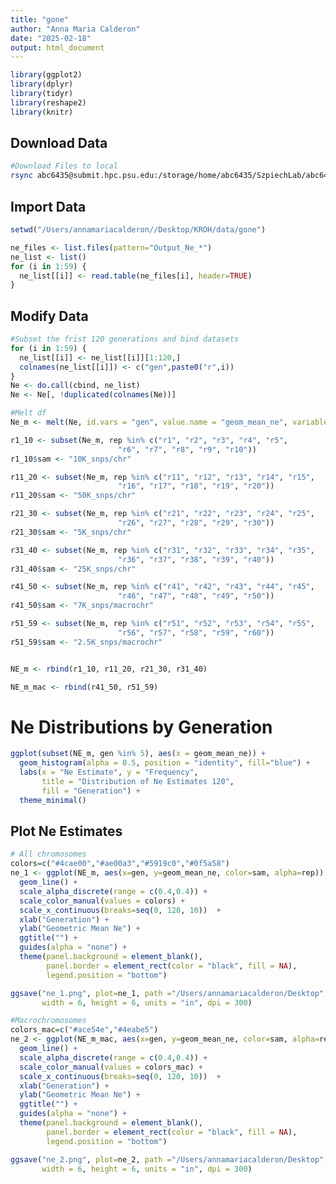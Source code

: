 ```yaml
---
title: "gone"
author: "Anna Maria Calderon"
date: "2025-02-18"
output: html_document
---
```


```r
library(ggplot2)
library(dplyr)
library(tidyr)
library(reshape2)
library(knitr)
```

## Download Data

```bash
#Download Files to local
rsync abc6435@submit.hpc.psu.edu:/storage/home/abc6435/SzpiechLab/abc6435/KROH/data/gone/Ne/* /Users/annamariacalderon/Desktop/KROH/data/gone
```

## Import Data

```r
setwd("/Users/annamariacalderon//Desktop/KROH/data/gone")

ne_files <- list.files(pattern="Output_Ne_*")
ne_list <- list()
for (i in 1:59) {
  ne_list[[i]] <- read.table(ne_files[i], header=TRUE)
}

```

## Modify Data

```r
#Subset the frist 120 generations and bind datasets
for (i in 1:59) {
  ne_list[[i]] <- ne_list[[i]][1:120,]
  colnames(ne_list[[i]]) <- c("gen",paste0("r",i))
}
Ne <- do.call(cbind, ne_list)
Ne <- Ne[, !duplicated(colnames(Ne))]

#Melt df
Ne_m <- melt(Ne, id.vars = "gen", value.name = "geom_mean_ne", variable.name = "rep")

r1_10 <- subset(Ne_m, rep %in% c("r1", "r2", "r3", "r4", "r5", 
                        "r6", "r7", "r8", "r9", "r10"))
r1_10$sam <- "10K_snps/chr"

r11_20 <- subset(Ne_m, rep %in% c("r11", "r12", "r13", "r14", "r15", 
                        "r16", "r17", "r18", "r19", "r20"))
r11_20$sam <- "50K_snps/chr"

r21_30 <- subset(Ne_m, rep %in% c("r21", "r22", "r23", "r24", "r25", 
                        "r26", "r27", "r28", "r29", "r30"))
r21_30$sam <- "5K_snps/chr"

r31_40 <- subset(Ne_m, rep %in% c("r31", "r32", "r33", "r34", "r35", 
                        "r36", "r37", "r38", "r39", "r40"))
r31_40$sam <- "25K_snps/chr"

r41_50 <- subset(Ne_m, rep %in% c("r41", "r42", "r43", "r44", "r45", 
                        "r46", "r47", "r48", "r49", "r50"))
r41_50$sam <- "7K_snps/macrochr"

r51_59 <- subset(Ne_m, rep %in% c("r51", "r52", "r53", "r54", "r55", 
                        "r56", "r57", "r58", "r59", "r60"))
r51_59$sam <- "2.5K_snps/macrochr"


NE_m <- rbind(r1_10, r11_20, r21_30, r31_40)

NE_m_mac <- rbind(r41_50, r51_59)
```

# Ne Distributions by Generation

```r
ggplot(subset(NE_m, gen %in% 5), aes(x = geom_mean_ne)) +
  geom_histogram(alpha = 0.5, position = "identity", fill="blue") +
  labs(x = "Ne Estimate", y = "Frequency", 
       title = "Distribution of Ne Estimates 120",
       fill = "Generation") +
  theme_minimal()
```

## Plot Ne Estimates

```r
# All chromosomes
colors=c("#4cae00","#ae00a3","#5919c0","#0f5a58")
ne_1 <- ggplot(NE_m, aes(x=gen, y=geom_mean_ne, color=sam, alpha=rep)) + 
  geom_line() +
  scale_alpha_discrete(range = c(0.4,0.4)) +
  scale_color_manual(values = colors) +
  scale_x_continuous(breaks=seq(0, 120, 10))  +
  xlab("Generation") +
  ylab("Geometric Mean Ne") +
  ggtitle("") +
  guides(alpha = "none") +
  theme(panel.background = element_blank(),
        panel.border = element_rect(color = "black", fill = NA),
        legend.position = "bottom")

ggsave("ne_1.png", plot=ne_1, path ="/Users/annamariacalderon/Desktop",
       width = 6, height = 6, units = "in", dpi = 300)

#Macrochromosomes
colors_mac=c("#ace54e","#4eabe5")
ne_2 <- ggplot(NE_m_mac, aes(x=gen, y=geom_mean_ne, color=sam, alpha=rep)) + 
  geom_line() +
  scale_alpha_discrete(range = c(0.4,0.4)) +
  scale_color_manual(values = colors_mac) +
  scale_x_continuous(breaks=seq(0, 120, 10))  +
  xlab("Generation") +
  ylab("Geometric Mean Ne") +
  ggtitle("") +
  guides(alpha = "none") +
  theme(panel.background = element_blank(),
        panel.border = element_rect(color = "black", fill = NA),
        legend.position = "bottom")

ggsave("ne_2.png", plot=ne_2, path ="/Users/annamariacalderon/Desktop",
       width = 6, height = 6, units = "in", dpi = 300)
```
